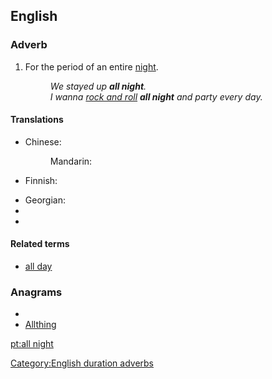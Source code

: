==English==

===Adverb===
{{en-adv|pos=[[all]] [[night]]|-}}

# For the period of an entire [[night]].
#: ''We stayed up '''all night'''.''
#: ''I wanna [[rock and roll]] '''all night''' and party every day.''

====Translations====
{{trans-top|entire night}}
* Chinese:
*: Mandarin: {{t|zh|整夜|tr=zhěngyè|sc=Hani}}
* Finnish: {{t|fi|koko|alt=koko yö}}
{{trans-mid}}
* Georgian: {{t|ka|მთელი ღამე შეუწყვეტლივ|tr=mt'eli ḡame šeucqvetliv|sc=Geor}}
* {{trreq|Macedonian}}
* {{trreq|Tamil}}
{{trans-bottom}}

====Related terms====
* [[all day]]

===Anagrams===
* {{alphagram|aghillnt}}
* [[Allthing#English|Allthing]]

[[Category:English duration adverbs]]
[[pt:all night]]
